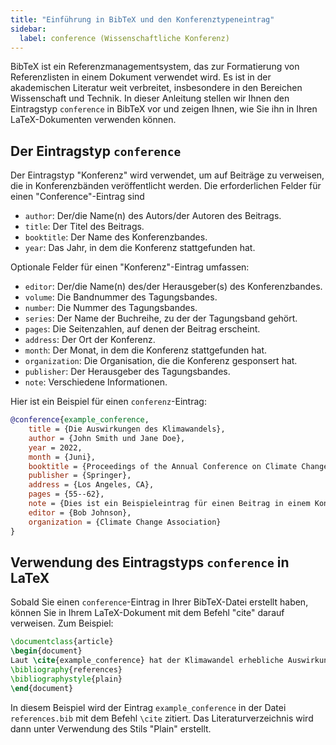 ```yaml
---
title: "Einführung in BibTeX und den Konferenztypeneintrag"
sidebar:
  label: conference (Wissenschaftliche Konferenz)
---
```



BibTeX ist ein Referenzmanagementsystem, das zur Formatierung von Referenzlisten in einem Dokument verwendet wird. Es ist in der akademischen Literatur weit verbreitet, insbesondere in den Bereichen Wissenschaft und Technik. In dieser Anleitung stellen wir Ihnen den Eintragstyp `conference` in BibTeX vor und zeigen Ihnen, wie Sie ihn in Ihren LaTeX-Dokumenten verwenden können.
<CiteDrive/>

## Der Eintragstyp `conference`

Der Eintragstyp "Konferenz" wird verwendet, um auf Beiträge zu verweisen, die in Konferenzbänden veröffentlicht werden. Die erforderlichen Felder für einen "Conference"-Eintrag sind

- `author`: Der/die Name(n) des Autors/der Autoren des Beitrags.
- `title`: Der Titel des Beitrags.
- `booktitle`: Der Name des Konferenzbandes.
- `year`: Das Jahr, in dem die Konferenz stattgefunden hat.

Optionale Felder für einen "Konferenz"-Eintrag umfassen:

- `editor`: Der/die Name(n) des/der Herausgeber(s) des Konferenzbandes.
- `volume`: Die Bandnummer des Tagungsbandes.
- `number`: Die Nummer des Tagungsbandes.
- `series`: Der Name der Buchreihe, zu der der Tagungsband gehört.
- `pages`: Die Seitenzahlen, auf denen der Beitrag erscheint.
- `address`: Der Ort der Konferenz.
- `month`: Der Monat, in dem die Konferenz stattgefunden hat.
- `organization`: Die Organisation, die die Konferenz gesponsert hat.
- `publisher`: Der Herausgeber des Tagungsbandes.
- `note`: Verschiedene Informationen.

Hier ist ein Beispiel für einen `conferenz`-Eintrag:

```bibtex
@conference{example_conference,
	title = {Die Auswirkungen des Klimawandels},
	author = {John Smith und Jane Doe},
	year = 2022,
	month = {Juni},
	booktitle = {Proceedings of the Annual Conference on Climate Change},
	publisher = {Springer},
	address = {Los Angeles, CA},
	pages = {55--62},
	note = {Dies ist ein Beispieleintrag für einen Beitrag in einem Konferenzband},
	editor = {Bob Johnson},
	organization = {Climate Change Association}
}

```

## Verwendung des Eintragstyps `conference` in LaTeX

Sobald Sie einen `conference`-Eintrag in Ihrer BibTeX-Datei erstellt haben, können Sie in Ihrem LaTeX-Dokument mit dem Befehl "cite" darauf verweisen. Zum Beispiel:

```latex
\documentclass{article}  
\begin{document}  
Laut \cite{example_conference} hat der Klimawandel erhebliche Auswirkungen auf den Planeten.  
\bibliography{references} 
\bibliographystyle{plain}  
\end{document}
```

In diesem Beispiel wird der Eintrag `example_conference` in der Datei `references.bib` mit dem Befehl `\cite` zitiert. Das Literaturverzeichnis wird dann unter Verwendung des Stils "Plain" erstellt.
